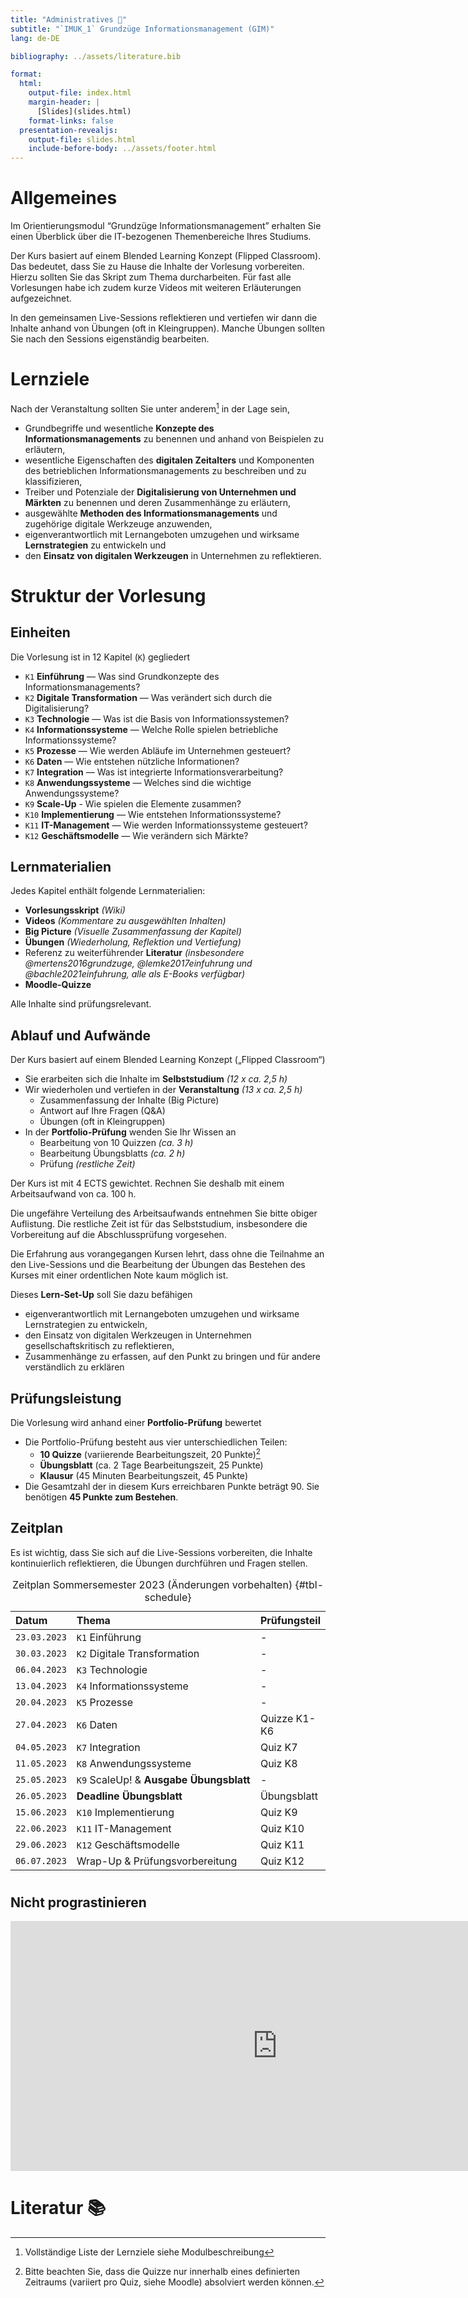 ```yaml
---
title: "Administratives 🧐"
subtitle: "`IMUK_1` Grundzüge Informationsmanagement (GIM)"
lang: de-DE

bibliography: ../assets/literature.bib

format: 
  html:
    output-file: index.html
    margin-header: | 
      [Slides](slides.html)
    format-links: false     
  presentation-revealjs:
    output-file: slides.html 
    include-before-body: ../assets/footer.html
---
```


# {.html-hidden .unlisted background-color=black background-iframe="https://www.mentimeter.com/app/presentation/aly6sweyozwy1ke9ag9x7topk535qdno/embed"}

# Allgemeines {visibility="hidden"}

Im Orientierungsmodul "Grundzüge Informationsmanagement" erhalten Sie einen Überblick über die IT-bezogenen Themenbereiche Ihres Studiums.

Der Kurs basiert auf einem Blended Learning Konzept (Flipped Classroom). Das bedeutet, dass Sie zu Hause die Inhalte der Vorlesung vorbereiten. Hierzu sollten Sie das Skript zum Thema durcharbeiten. Für fast alle Vorlesungen habe ich zudem kurze Videos mit weiteren Erläuterungen aufgezeichnet.

In den gemeinsamen Live-Sessions reflektieren und vertiefen wir dann die Inhalte anhand von Übungen (oft in Kleingruppen). Manche Übungen sollten Sie nach den Sessions eigenständig bearbeiten.

# {.html-hidden .unlisted background-color=black background-iframe="https://www.mentimeter.com/app/presentation/aly6sweyozwy1ke9ag9x7topk535qdno/embed"}

# Lernziele

Nach der Veranstaltung sollten Sie unter anderem[^1] in der Lage sein,

:::{.incremental}
- Grundbegriffe und wesentliche __Konzepte des Informationsmanagements__ zu benennen und anhand von Beispielen zu erläutern,
- wesentliche Eigenschaften des __digitalen Zeitalters__ und Komponenten des betrieblichen Informationsmanagements zu beschreiben und zu klassifizieren,
- Treiber und Potenziale der __Digitalisierung von Unternehmen und Märkten__ zu benennen und deren Zusammenhänge zu erläutern,
- ausgewählte __Methoden des Informationsmanagements__ und zugehörige digitale Werkzeuge anzuwenden,
- eigenverantwortlich mit Lernangeboten umzugehen und wirksame __Lernstrategien__ zu entwickeln und
- den __Einsatz von digitalen Werkzeugen__ in Unternehmen zu reflektieren.
:::

[^1]: Vollständige Liste der Lernziele siehe Modulbeschreibung 

# Struktur der Vorlesung {.vertical-center background-color="#0333ff"}

## Einheiten

Die Vorlesung ist in 12 Kapitel (`K`) gegliedert

:::{.incremental .smaller}
- `K1` __Einführung__ — Was sind Grundkonzepte des Informationsmanagements?
- `K2` __Digitale Transformation__ — Was verändert sich durch die Digitalisierung?
- `K3` __Technologie__ — Was ist die Basis von Informationssystemen?
- `K4` __Informationssysteme__ — Welche Rolle spielen betriebliche Informationssysteme?
- `K5` __Prozesse__ — Wie werden Abläufe im Unternehmen gesteuert?
- `K6` __Daten__ — Wie entstehen nützliche Informationen?
- `K7` __Integration__ — Was ist integrierte Informationsverarbeitung? 
- `K8` __Anwendungssysteme__ — Welches sind die wichtige Anwendungssysteme?
- `K9` __Scale-Up__ - Wie spielen die Elemente zusammen?
- `K10` __Implementierung__ — Wie entstehen Informationssysteme?
- `K11` __IT-Management__ — Wie werden Informationssysteme gesteuert?
- `K12` __Geschäftsmodelle__ — Wie verändern sich Märkte?
:::

## Lernmaterialien

Jedes Kapitel enthält folgende Lernmaterialien: 

:::{.incremental}
-	__Vorlesungsskript__ *(Wiki)*
-	__Videos__ *(Kommentare zu ausgewählten Inhalten)*
- __Big Picture__ *(Visuelle Zusammenfassung der Kapitel)*
-	__Übungen__ *(Wiederholung, Reflektion und Vertiefung)*
- Referenz zu weiterführender __Literatur__ *(insbesondere @mertens2016grundzuge, @lemke2017einfuhrung und @bachle2021einfuhrung, alle als E-Books verfügbar)*
-	__Moodle-Quizze__
:::

:::{.fragment}
Alle Inhalte sind prüfungsrelevant.
:::

## Ablauf und Aufwände

Der Kurs basiert auf einem Blended Learning Konzept („Flipped Classroom“)

:::{.incremental}
- Sie erarbeiten sich die Inhalte im __Selbststudium__ *(12 x ca. 2,5 h)*
- Wir wiederholen und vertiefen in der __Veranstaltung__ *(13 x ca. 2,5 h)*
  - Zusammenfassung der Inhalte (Big Picture)
  - Antwort auf Ihre Fragen (Q&A)
  - Übungen (oft in Kleingruppen)
- In der __Portfolio-Prüfung__ wenden Sie Ihr Wissen an
  - Bearbeitung von 10 Quizzen *(ca. 3 h)*
  - Bearbeitung Übungsblatts *(ca. 2 h)*
  - Prüfung *(restliche Zeit)*
:::

:::{.notes}
Der Kurs ist mit 4 ECTS gewichtet. Rechnen Sie deshalb mit einem Arbeitsaufwand von ca. 100 h. 

Die ungefähre Verteilung des Arbeitsaufwands entnehmen Sie bitte obiger Auflistung. Die restliche Zeit ist für das Selbststudium, insbesondere die Vorbereitung auf die Abschlussprüfung vorgesehen.

Die Erfahrung aus vorangegangen Kursen lehrt, dass ohne die Teilnahme an den Live-Sessions und die Bearbeitung der Übungen das Bestehen des Kurses mit einer ordentlichen Note kaum möglich ist.

Dieses __Lern-Set-Up__ soll Sie dazu befähigen

-	eigenverantwortlich mit Lernangeboten umzugehen und wirksame Lernstrategien zu entwickeln,
-	den Einsatz von digitalen Werkzeugen in Unternehmen gesellschaftskritisch zu reflektieren,
-	Zusammenhänge zu erfassen, auf den Punkt zu bringen und für andere verständlich zu erklären
:::

## Prüfungsleistung

Die Vorlesung wird anhand einer __Portfolio-Prüfung__ bewertet

:::{.incremental}
- Die Portfolio-Prüfung besteht aus vier unterschiedlichen Teilen:
  - __10 Quizze__ (variierende Bearbeitungszeit, 20 Punkte)[^2]
  - __Übungsblatt__ (ca. 2 Tage Bearbeitungszeit, 25 Punkte)
  - __Klausur__ (45 Minuten Bearbeitungszeit, 45 Punkte)
- Die Gesamtzahl der in diesem Kurs erreichbaren Punkte beträgt 90. Sie benötigen __45 Punkte zum Bestehen__.
:::

[^2]: Bitte beachten Sie, dass die Quizze nur innerhalb eines definierten Zeitraums (variiert pro Quiz, siehe Moodle) absolviert werden können.

## Zeitplan {.scrollable .smaller}

::: {.notes}
Es ist wichtig, dass Sie sich auf die Live-Sessions vorbereiten, die Inhalte kontinuierlich reflektieren, die Übungen durchführen und Fragen stellen.
:::

| Datum        | Thema                                                   | Prüfungsteil    |
|:-------------|:--------------------------------------------------------|:----------------|
| `23.03.2023` | `K1` Einführung                                         | -
| `30.03.2023` | `K2` Digitale Transformation                            | -
| `06.04.2023` | `K3` Technologie                                        | -
| `13.04.2023` | `K4` Informationssysteme                                | -
| `20.04.2023` | `K5` Prozesse                                           | -
| `27.04.2023` | `K6` Daten                                              | Quizze K1-K6
| `04.05.2023` | `K7` Integration                                        | Quiz K7
| `11.05.2023` | `K8` Anwendungssysteme                                  | Quiz K8
| `25.05.2023` | `K9` ScaleUp! & __Ausgabe Übungsblatt__                 | -
| `26.05.2023` | __Deadline Übungsblatt__                                | Übungsblatt
| `15.06.2023` | `K10` Implementierung                                   | Quiz K9
| `22.06.2023` | `K11` IT-Management                                     | Quiz K10
| `29.06.2023` | `K12` Geschäftsmodelle                                  | Quiz K11
| `06.07.2023` | Wrap-Up & Prüfungsvorbereitung                          | Quiz K12

: Zeitplan Sommersemester 2023 (Änderungen vorbehalten) {#tbl-schedule}

# {.html-hidden .unlisted background-color=black background-iframe="https://www.mentimeter.com/app/presentation/aly6sweyozwy1ke9ag9x7topk535qdno/zsy6drk9a3kq"}

## Nicht prograstinieren {background-color=black .unlisted .html-hidden}

<iframe src="https://embed.ted.com/talks/lang/en/tim_urban_inside_the_mind_of_a_master_procrastinator" width="854" height="400" frameborder="0" scrolling="no" allowfullscreen></iframe>

# Literatur 📚
::: {#refs}
:::
